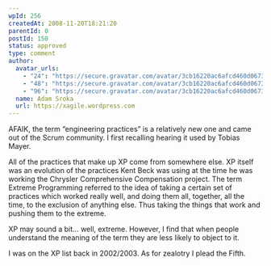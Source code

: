 ```yaml
---
wpId: 256
createdAt: 2008-11-20T18:21:20
parentId: 0
postId: 150
status: approved
type: comment
author:
  avatar_urls:
    - "24": "https://secure.gravatar.com/avatar/3cb16220ac6afcd460d06730821d6967?s=24&d=mm&r=g"
    - "48": "https://secure.gravatar.com/avatar/3cb16220ac6afcd460d06730821d6967?s=48&d=mm&r=g"
    - "96": "https://secure.gravatar.com/avatar/3cb16220ac6afcd460d06730821d6967?s=96&d=mm&r=g"
  name: Adam Sroka
  url: https://xagile.wordpress.com
---
```


AFAIK, the term “engineering practices” is a relatively new one and came out of the Scrum community. I first recalling hearing it used by Tobias Mayer.

All of the practices that make up XP come from somewhere else. XP itself was an evolution of the practices Kent Beck was using at the time he was working the Chrysler Comprehensive Compensation project. The term Extreme Programming referred to the idea of taking a certain set of practices which worked really well, and doing them all, together, all the time, to the exclusion of anything else. Thus taking the things that work and pushing them to the extreme.

XP may sound a bit… well, extreme. However, I find that when people understand the meaning of the term they are less likely to object to it.

I was on the XP list back in 2002/2003. As for zealotry I plead the Fifth.